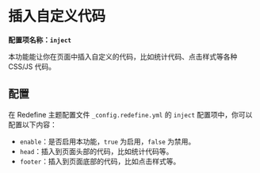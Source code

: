 # 插入自定义代码

**配置项名称：`inject`**

本功能能让你在页面中插入自定义的代码，比如统计代码、点击样式等各种 CSS/JS 代码。

## 配置

在 Redefine 主题配置文件 `_config.redefine.yml` 的 `inject` 配置项中，你可以配置以下内容：

* `enable`：是否启用本功能，`true` 为启用，`false` 为禁用。
* `head`：插入到页面头部的代码，比如统计代码等。
* `footer`：插入到页面底部的代码，比如点击样式等。